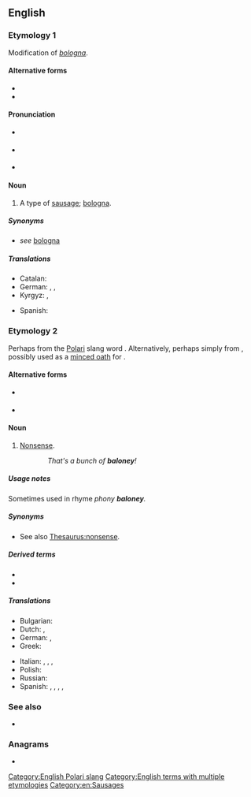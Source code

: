 ==English==

===Etymology 1===
Modification of ''[[bologna]]''.

====Alternative forms====
* {{l|en|boloney}}
* {{l|en|bologna}}

====Pronunciation====
* {{a|UK}} {{IPA|/bəˈləʊni/|lang=en}}
* {{a|GenAm}} {{IPA|/bəˈloʊni/|lang=en}}
* {{rhymes|əʊni|lang=en}}

====Noun====
{{en-noun}}

# {{lb|en|countable}} A type of [[sausage]]; [[bologna]].

=====Synonyms=====
* ''see'' [[bologna]]

=====Translations=====
{{trans-top|type of smoked sausage}}
* Catalan: {{t+|ca|mortadel·la|f}}
* German: {{t+|de|Fleischwurst|f}}, {{t+|de|Mortadella|f}}, {{t+|de|Lyoner|f}}
* Kyrgyz: {{t+|ky|бекер сөз|f}}, {{t+|ky|болбогон нерсе|f}}
{{trans-mid}}
* Spanish: {{t+|es|mortadela|f}}
{{trans-bottom}}

===Etymology 2===
Perhaps from the [[Polari]] slang word {{m|en|balonie}}. Alternatively, perhaps simply from {{m|en|bologna||sausage}}, possibly used as a [[minced oath]] for {{m|en|bullshit}}.

====Alternative forms====
* {{l|en|balonie}} {{qualifier|UK}}
* {{l|en|boloney}}

====Noun====
{{en-noun|-}}

# {{lb|en|uncountable|chiefly|US|slang}} [[nonsense|Nonsense]].
::: ''That's a bunch of '''baloney'''!''

=====Usage notes=====
Sometimes used in rhyme ''phony '''baloney'''.''

=====Synonyms=====
* See also [[Thesaurus:nonsense]].

=====Derived terms=====
* {{l|en|no matter how thin you slice it, it's still baloney}}
* {{l|en|globaloney}}

=====Translations=====
{{trans-top|nonsense}}
* Bulgarian: {{t+|bg|глупости|tr=glúposti}}
* Dutch: {{t+|nl|onzin|m}}, {{t+|nl|nonsens|m}}
* German: {{t+|de|Quatsch|m}}, {{t+|de|Käse|m}}
* Greek: {{t+|el|αερολογίες|f|p}}
{{trans-mid}}
* Italian: {{t+|it|stupidaggine|f}}, {{t+|it|fesseria|f}}, {{t+|it|idiozia|f}}, {{t+|it|sciocchezza|f}}
* Polish: {{t+|pl|nonsens}}
* Russian: {{t+|ru|колбасня|f}}
* Spanish: {{t+|es|tonterías|f}}, {{t+|es|inventos|m}}, {{t|es|chorrada|f}}, {{t+|es|chuminada|f}}, {{t|es|farfolla|f}}
{{trans-bottom}}

===See also===
* {{l|en|Appendix:Words from Variety}}

===Anagrams===
* {{anagrams|en|Boylean|Lebonya}}

[[Category:English Polari slang]]
[[Category:English terms with multiple etymologies]]
[[Category:en:Sausages]]